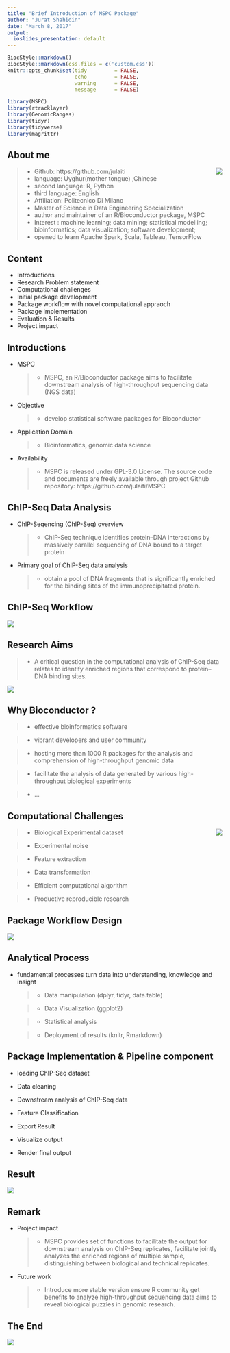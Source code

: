```yaml
---
title: "Brief Introduction of MSPC Package"
author: "Jurat Shahidin"
date: "March 8, 2017"
output:
  ioslides_presentation: default
---
```


```r
BiocStyle::markdown()
BiocStyle::markdown(css.files = c('custom.css'))
knitr::opts_chunk$set(tidy         = FALSE,
                      echo         = FALSE,
                      warning      = FALSE,
                      message      = FALSE)

```


```r
library(MSPC)
library(rtracklayer)
library(GenomicRanges)
library(tidyr)
library(tidyverse)
library(magrittr)
```

## About me

<img src="https://s25.postimg.org/cgwzipqvz/cartoon_1.png" align="right" />

> - Github: https://github.com/julaiti
> - language: Uyghur(mother tongue) ,Chinese
> - second language: R, Python
> - third language: English
> - Affiliation: Politecnico Di Milano
> - Master of Science in Data Engineering Specialization
> - author and maintainer of an R/Bioconductor package, MSPC
> - Interest : machine learning; data mining; statistical modelling; bioinformatics; data visualization; software development; 
> - opened to learn Apache Spark, Scala, Tableau, TensorFlow


## Content

 * Introductions
 * Research Problem statement
 * Computational challenges
 * Initial package development
 * Package workflow with novel computational appraoch
 * Package Implementation
 * Evaluation & Results
 * Project impact
 
## Introductions
 * MSPC
 
    > - MSPC, an R/Bioconductor package aims to facilitate downstream analysis of high-throughput sequencing data (NGS data)
    
 * Objective
 
    > - develop statistical software packages for Bioconductor
    
 * Application Domain
 
    > - Bioinformatics, genomic data science
    
 * Availability
 
    > - MSPC is released under GPL-3.0 License. The source code and documents are freely available through project Github repository: https://github.com/julaiti/MSPC

## ChIP-Seq Data Analysis

 * ChIP-Seqencing (ChIP-Seq) overview
 
    > - ChIP-Seq technique identifies protein–DNA interactions by massively parallel sequencing of DNA bound to a target protein

 * Primary goal of ChIP-Seq data analysis
 
    > - obtain a pool of DNA fragments that is significantly enriched for the binding sites of the immunoprecipitated protein. 

## ChIP-Seq Workflow

<div class="centered">
![](https://s25.postimg.org/q6riridzz/workflow.png)
</div>

    
## Research Aims

> - A critical question in the computational analysis of ChIP-Seq data relates to identify enriched regions that correspond to protein–DNA binding sites.
    
<div class="centered">
![](https://s25.postimg.org/hgufqnwin/peak_scoring.jpg)
</div>

## Why Bioconductor ?

> - effective bioinformatics software

> - vibrant developers and user community

> - hosting more than 1000 R packages for the analysis and comprehension
of high-throughput genomic data

> - facilitate the analysis of data generated by various high-throughput biological experiments

> - ...


## Computational Challenges

<img src="https://s25.postimg.org/mcy2icwnz/brainstorm.png" align="right" />

> - Biological Experimental dataset

> - Experimental noise

> - Feature extraction

> - Data transformation

> - Efficient computational algorithm

> - Productive reproducible research

## Package Workflow Design

<div class="centered">
![](https://s25.postimg.org/8tcmywtb3/package_workflow.jpg) 
</div>

## Analytical Process

 * fundamental processes turn data into understanding, knowledge and insight 

    > - Data manipulation (dplyr, tidyr, data.table)

    > - Data Visualization (ggplot2)

    > - Statistical analysis

    > - Deployment of results (knitr, Rmarkdown)

## Package Implementation & Pipeline component

 * loading ChIP-Seq dataset
 
 * Data cleaning
 
 * Downstream analysis of ChIP-Seq data
 
 * Feature Classification
 
 * Export Result
 
 * Visualize output
 
 * Render final output

## Result

<div class="centered">
![](https://s25.postimg.org/cys4ykggv/output.png) 
</div>

## Remark

 * Project impact

    > - MSPC provides set of functions to facilitate the output for downstream analysis on ChIP-Seq replicates, facilitate jointly analyzes the enriched regions of multiple sample, distinguishing between biological and technical replicates.
    
 * Future work
 
    > - Introduce more stable version ensure R community get benefits to analyze high-throughput sequencing data aims to reveal biological puzzles in genomic research.

## The End 

<div class="centered">
![](https://s25.postimg.org/5cjrnf90f/end.jpg) 
</div>




 
  
 

